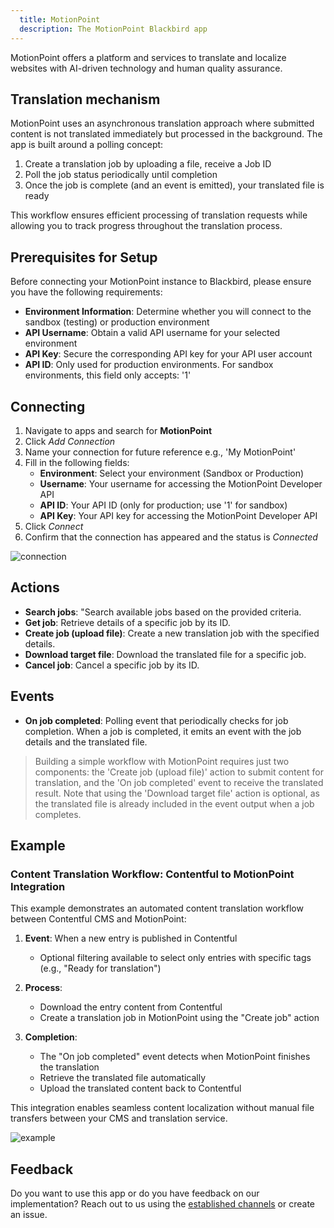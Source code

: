 ```yaml
---
  title: MotionPoint
  description: The MotionPoint Blackbird app
---
```


<LinkCard title="View on Github" target="_blank" href="https://github.com/bb-io/MotionPoint" icon="github" />

MotionPoint offers a platform and services to translate and localize websites with AI-driven technology and human quality assurance.

## Translation mechanism

MotionPoint uses an asynchronous translation approach where submitted content is not translated immediately but processed in the background. The app is built around a polling concept:

1. Create a translation job by uploading a file, receive a Job ID
2. Poll the job status periodically until completion
3. Once the job is complete (and an event is emitted), your translated file is ready

This workflow ensures efficient processing of translation requests while allowing you to track progress throughout the translation process.

## Prerequisites for Setup

Before connecting your MotionPoint instance to Blackbird, please ensure you have the following requirements:

- **Environment Information**: Determine whether you will connect to the sandbox (testing) or production environment
- **API Username**: Obtain a valid API username for your selected environment
- **API Key**: Secure the corresponding API key for your API user account
- **API ID**: Only used for production environments. For sandbox environments, this field only accepts: '1'

## Connecting

1. Navigate to apps and search for **MotionPoint**
2. Click _Add Connection_
3. Name your connection for future reference e.g., 'My MotionPoint'
4. Fill in the following fields:
   - **Environment**: Select your environment (Sandbox or Production)
   - **Username**: Your username for accessing the MotionPoint Developer API
   - **API ID**: Your API ID (only for production; use '1' for sandbox)
   - **API Key**: Your API key for accessing the MotionPoint Developer API
5. Click _Connect_
6. Confirm that the connection has appeared and the status is _Connected_

![connection](https://raw.githubusercontent.com/bb-io/MotionPoint/main/docs/images/connection.png)

## Actions

- **Search jobs**: "Search available jobs based on the provided criteria.
- **Get job**: Retrieve details of a specific job by its ID.
- **Create job (upload file)**: Create a new translation job with the specified details.
- **Download target file**: Download the translated file for a specific job.
- **Cancel job**: Cancel a specific job by its ID.

## Events

- **On job completed**: Polling event that periodically checks for job completion. When a job is completed, it emits an event with the job details and the translated file.

> Building a simple workflow with MotionPoint requires just two components: the 'Create job (upload file)' action to submit content for translation, and the 'On job completed' event to receive the translated result. Note that using the 'Download target file' action is optional, as the translated file is already included in the event output when a job completes.

## Example

### Content Translation Workflow: Contentful to MotionPoint Integration

This example demonstrates an automated content translation workflow between Contentful CMS and MotionPoint:

1. **Event**: When a new entry is published in Contentful
    - Optional filtering available to select only entries with specific tags (e.g., "Ready for translation")

2. **Process**: 
    - Download the entry content from Contentful
    - Create a translation job in MotionPoint using the "Create job" action
    
3. **Completion**:
    - The "On job completed" event detects when MotionPoint finishes the translation
    - Retrieve the translated file automatically
    - Upload the translated content back to Contentful

This integration enables seamless content localization without manual file transfers between your CMS and translation service.

![example](https://raw.githubusercontent.com/bb-io/MotionPoint/main/docs/images/example.png)

## Feedback

Do you want to use this app or do you have feedback on our implementation? Reach out to us using the [established channels](https://www.blackbird.io/) or create an issue.

